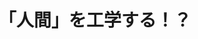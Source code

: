 ﻿---
title: "「人間」を工学する！？"
category: "工学院"
vol: 36
interviewee: "伊藤 謙治 "
url: ""
tags: ["環境","工学","人間","機械","運動"]
pdf: "36-1.pdf"
career: ""
pdfurl: "36-1/36-1.pdf"
preface: "人間が機械や環境とうまく接していくための学問である人間工学を扱う。新幹線を運転する際の眼球運動などを測定して人間の動作をシュミレートし、安全性の向上に役立てる。"
---
